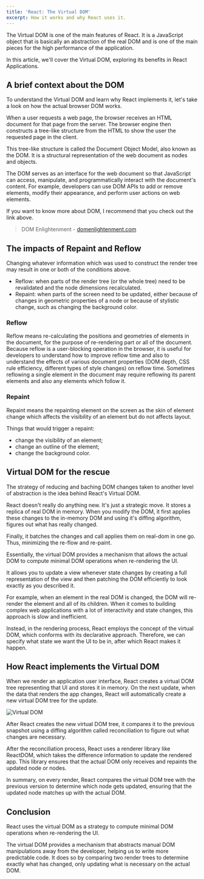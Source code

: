 ```yaml
---
title: 'React: The Virtual DOM'
excerpt: How it works and why React uses it.
---
```


The Virtual DOM is one of the main features of React. It is a JavaScript object that is basically an abstraction of the real DOM and is one of the main pieces for the high performance of the application.

In this article, we'll cover the Virtual DOM, exploring its benefits in React Applications.

## A brief context about the DOM

To understand the Virtual DOM and learn why React implements it, let's take a look on how the actual browser DOM works.

When a user requests a web page, the browser receives an HTML document for that page from the server. The browser engine then constructs a tree-like structure from the HTML to show the user the requested page in the client.

This tree-like structure is called the Document Object Model, also known as the DOM. It is a structural representation of the web document as nodes and objects.

The DOM serves as an interface for the web document so that JavaScript can access, manipulate, and programmatically interact with the document's content. For example, developers can use DOM APIs to add or remove elements, modify their appearance, and perform user actions on web elements.

If you want to know more about DOM, I recommend that you check out the link above.

> DOM Enlightenment - [domenlightenment.com](https://domenlightenment.com)

## The impacts of Repaint and Reflow

Changing whatever information which was used to construct the render tree may result in one or both of the conditions above.

- Reflow: when parts of the render tree (or the whole tree) need to be revalidated and the node dimensions recalculated.
- Repaint: when parts of the screen need to be updated, either because of changes in geometric properties of a node or because of stylistic change, such as changing the background color.

### Reflow

Reflow means re-calculating the positions and geometries of elements in the document, for the purpose of re-rendering part or all of the document. Because reflow is a user-blocking operation in the browser, it is useful for developers to understand how to improve reflow time and also to understand the effects of various document properties (DOM depth, CSS rule efficiency, different types of style changes) on reflow time. Sometimes reflowing a single element in the document may require reflowing its parent elements and also any elements which follow it.

### Repaint

Repaint means the repainting element on the screen as the skin of element change which affects the visibility of an element but do not affects layout.

Things that would trigger a repaint:

- change the visibility of an element;
- change an outline of the element;
- change the background color.

## Virtual DOM for the rescue

The strategy of reducing and baching DOM changes taken to another level of abstraction is the idea behind React's Virtual DOM.

React doesn't really do anything new. It's just a strategic move. It stores a replica of real DOM in memory. When you modify the DOM, it first applies these changes to the in-memory DOM and using it's diffing algorithm, figures out what has really changed.

Finally, it batches the changes and call applies them on real-dom in one go. Thus, minimizing the re-flow and re-paint.

Essentially, the virtual DOM provides a mechanism that allows the actual DOM to compute minimal DOM operations when re-rendering the UI.

It allows you to update a view whenever state changes by creating a full representation of the view and then patching the DOM efficiently to look exactly as you described it.

For example, when an element in the real DOM is changed, the DOM will re-render the element and all of its children. When it comes to building complex web applications with a lot of interactivity and state changes, this approach is slow and inefficient.

Instead, in the rendering process, React employs the concept of the virtual DOM, which conforms with its declarative approach. Therefore, we can specify what state we want the UI to be in, after which React makes it happen.

## How React implements the Virtual DOM

When we render an application user interface, React creates a virtual DOM tree representing that UI and stores it in memory. On the next update, when the data that renders the app changes, React will automatically create a new virtual DOM tree for the update.

![Virtual DOM](/blog/articles/img_69_2.png)

After React creates the new virtual DOM tree, it compares it to the previous snapshot using a diffing algorithm called reconciliation to figure out what changes are necessary.

After the reconciliation process, React uses a renderer library like ReactDOM, which takes the difference information to update the rendered app. This library ensures that the actual DOM only receives and repaints the updated node or nodes.

In summary, on every render, React compares the virtual DOM tree with the previous version to determine which node gets updated, ensuring that the updated node matches up with the actual DOM.

## Conclusion

React uses the virtual DOM as a strategy to compute minimal DOM operations when re-rendering the UI.

The virtual DOM provides a mechanism that abstracts manual DOM manipulations away from the developer, helping us to write more predictable code. It does so by comparing two render trees to determine exactly what has changed, only updating what is necessary on the actual DOM.
